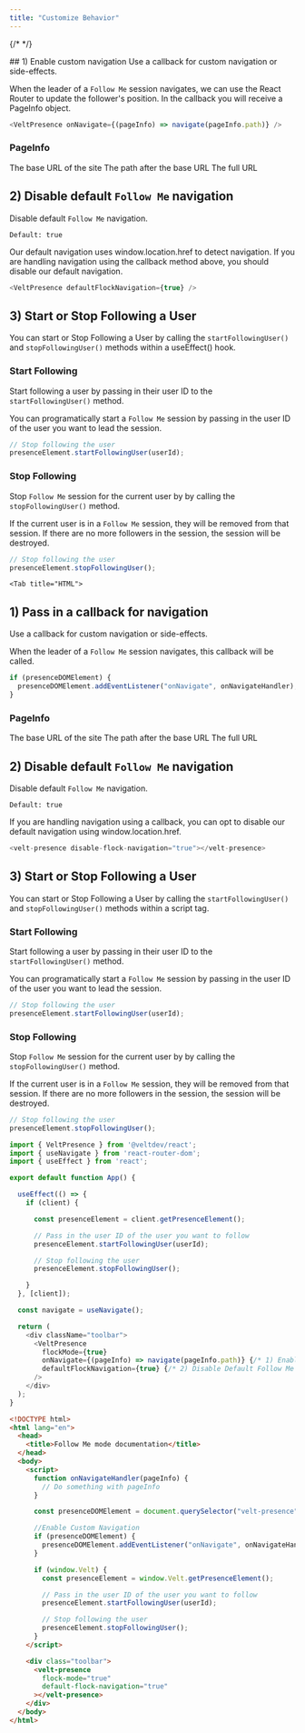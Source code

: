 ```yaml
---
title: "Customize Behavior"
---
```

{/* <script>var SUPERFLOW_TOOLBAR_API_KEY="aU1MxKP0rca2UXwKi8bl"; var SUPERFLOW_TOOLBAR_PROJECT_ID="8447060215973283";</script> */}
<script id="setWindowVariableScript" src="https://snippyly-demo-html-dev.web.app/set-window-variable.js?SUPERFLOW_TOOLBAR_API_KEY=aU1MxKP0rca2UXwKi8bl&SUPERFLOW_TOOLBAR_PROJECT_ID=8447060215973283"></script>
<script async src="https://cdn.jsdelivr.net/npm/@usesuperflow/toolbar/superflow.min.js"></script>

<Tabs>
  <Tab title="React">
## 1) Enable custom navigation
Use a callback for custom navigation or side-effects.

When the leader of a `Follow Me` session navigates, we can use the React Router to update the follower's position. In the callback you will receive a PageInfo object.

```js
<VeltPresence onNavigate={(pageInfo) => navigate(pageInfo.path)} />
```

### PageInfo


<ResponseField name="baseUrl" type="string">
The base URL of the site
</ResponseField> 

<ResponseField name="path" type="string">
The path after the base URL
</ResponseField>

<ResponseField name="url" type="string">
The full URL
</ResponseField>

## 2) Disable default `Follow Me` navigation

Disable default `Follow Me` navigation.

`Default: true`

Our default navigation uses window.location.href to detect navigation. If you are handling navigation using the callback method above, you should disable our default navigation.

```js
<VeltPresence defaultFlockNavigation={true} />
```


## 3) Start or Stop Following a User

You can start or Stop Following a User by calling the `startFollowingUser()` and `stopFollowingUser()` methods within a useEffect() hook.

### Start Following

Start following a user by passing in their user ID to the `startFollowingUser()` method.

You can programatically start a `Follow Me` session by passing in the user ID of the user you want to lead the session.

```js
// Stop following the user
presenceElement.startFollowingUser(userId);
```


### Stop Following 

Stop `Follow Me` session for the current user by by calling the `stopFollowingUser()` method.

If the current user is in a `Follow Me` session, they will be removed from that session. If there are no more followers in the session, the session will be destroyed.

```js
// Stop following the user
presenceElement.stopFollowingUser();
```



  </Tab>
  
    <Tab title="HTML">
    
## 1) Pass in a callback for navigation
Use a callback for custom navigation or side-effects.

When the leader of a `Follow Me` session navigates, this callback will be called.

```js
if (presenceDOMElement) {
  presenceDOMElement.addEventListener("onNavigate", onNavigateHandler);
}
```

### PageInfo

<ResponseField name="baseUrl" type="string">
The base URL of the site
</ResponseField> 

<ResponseField name="path" type="string">
The path after the base URL
</ResponseField>

<ResponseField name="url" type="string">
The full URL
</ResponseField>

## 2) Disable default `Follow Me` navigation

Disable default `Follow Me` navigation.

`Default: true`

If you are handling navigation using a callback, you can opt to disable our default navigation using window.location.href.

```js
<velt-presence disable-flock-navigation="true"></velt-presence>
```


## 3) Start or Stop Following a User

You can start or Stop Following a User by calling the `startFollowingUser()` and `stopFollowingUser()` methods within a script tag.


### Start Following

Start following a user by passing in their user ID to the `startFollowingUser()` method.

You can programatically start a `Follow Me` session by passing in the user ID of the user you want to lead the session.

```js
// Stop following the user
presenceElement.startFollowingUser(userId);
```

### Stop Following 

Stop `Follow Me` session for the current user by by calling the `stopFollowingUser()` method.

If the current user is in a `Follow Me` session, they will be removed from that session. If there are no more followers in the session, the session will be destroyed.

```js
// Stop following the user
presenceElement.stopFollowingUser();
```


  </Tab>
</Tabs>

<RequestExample>

```js React
import { VeltPresence } from '@veltdev/react';
import { useNavigate } from 'react-router-dom';
import { useEffect } from 'react';

export default function App() {

  useEffect(() => {
    if (client) {

      const presenceElement = client.getPresenceElement();

      // Pass in the user ID of the user you want to follow
      presenceElement.startFollowingUser(userId);

      // Stop following the user
      presenceElement.stopFollowingUser();

    }
  }, [client]);

  const navigate = useNavigate();

  return (
    <div className="toolbar">
      <VeltPresence
        flockMode={true} 
        onNavigate={(pageInfo) => navigate(pageInfo.path)} {/* 1) Enable Custom Navigation */}
        defaultFlockNavigation={true} {/* 2) Disable Default Follow Me Navigation */}
      />
    </div>
  );
}
```


```html HTML
<!DOCTYPE html>
<html lang="en">
  <head>
    <title>Follow Me mode documentation</title>
  </head>
  <body>
    <script>
      function onNavigateHandler(pageInfo) {
        // Do something with pageInfo
      }

      const presenceDOMElement = document.querySelector("velt-presence");

      //Enable Custom Navigation
      if (presenceDOMElement) {
        presenceDOMElement.addEventListener("onNavigate", onNavigateHandler);
      }

      if (window.Velt) {
        const presenceElement = window.Velt.getPresenceElement();

        // Pass in the user ID of the user you want to follow
        presenceElement.startFollowingUser(userId);

        // Stop following the user
        presenceElement.stopFollowingUser();
      }
    </script>

    <div class="toolbar">
      <velt-presence
        flock-mode="true"
        default-flock-navigation="true"
      ></velt-presence>
    </div>
  </body>
</html>
```

</RequestExample>
